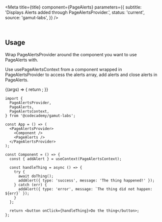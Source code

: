 

<Meta
  title={title}
  component={PageAlerts}
  parameters={{
    subtitle: 'Displays Alerts added through PageAlertsProvider.',
    status: 'current',
    source: 'gamut-labs',
  }}
/>

<br />

## Usage

Wrap PageAlertsProvider around the component you want to use PageAlerts with.

Use usePageAlertsContext from a component wrapped in PageAlertsProvider to access the alerts array, add alerts and close alerts in PageAlerts.

<Canvas>
  <Story name="PageAlerts">
    {(args) => {
      return <PageAlertsExample {...args} />;
    }}
  </Story>
</Canvas>

```tsx
import {
  PageAlertsProvider,
  PageAlerts,
  PageAlertsContext,
} from '@codecademy/gamut-labs';

const App = () => (
  <PageAlertsProvider>
    <Component />
    <PageAlerts />
  </PageAlertsProvider>
);

const Component = () => {
  const { addAlert } = useContext(PageAlertsContext);

  const handleThing = async () => {
    try {
      await doThing();
      addAlert({ type: 'success', message: 'The thing happened!' });
    } catch (err) {
      addAlert({ type: 'error', message: `The thing did not happen: ${err}` });
    }
  };

  return <button onClick={handleThing}>Do the thing</button>;
};
```
